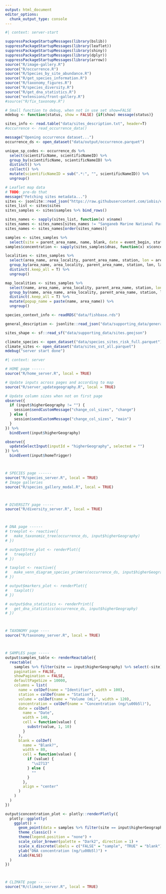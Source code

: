 ```yaml
---
output: html_document
editor_options: 
  chunk_output_type: console
---
```

<!-- Done just when the server start, shared across users-->
```r
#| context: server-start

suppressPackageStartupMessages(library(bslib))
suppressPackageStartupMessages(library(leaflet))
suppressPackageStartupMessages(library(shiny))
suppressPackageStartupMessages(library(dplyr))
suppressPackageStartupMessages(library(arrow))
source("R/image-gallery.R")
source("R/occurrence.R")
source("R/Species_by_site_abundance.R")
source("R/get_species_information.R")
source("R/taxonomy_figures.R")
source("R/species_diversity.R")
source("R/get_dna_statistics.R")
source("extensions/front-gallery.R")
#source("R/fix_taxonomy.R")

# Small function to debug, when not in use set show=FALSE
mdebug <- function(status, show = FALSE) {if(show) message(status)}

sites_info <- read.table("data/sites_description.txt", header=T)
#occurrence <- read_occurrence_data()

message("Opening occurrence dataset...")
occurrence_ds <- open_dataset("data/output/occurrence.parquet")

unique_sp_codes <- occurrence_ds %>%
  select(scientificName, scientificNameID) %>%
  group_by(scientificName, scientificNameID) %>%
  distinct() %>%
  collect() %>%
  mutate(scientificNameID = sub(".*:", "", scientificNameID)) %>% 
  ungroup()

# Leaflet map data
# TODO: pre-do that
message("Fetching sites metadata...")
sites <- jsonlite::read_json("https://raw.githubusercontent.com/iobis/edna-tracker-data/data/generated.json")
sites_list <- sites$sites
sites_samples <- sites$samples %>% bind_rows()

sites_names <- sapply(sites_list, function(x) x$name)
sites_names <- sites_names[sites_names != "Sanganeb Marine National Park and Dungonab Bay – Mukkawar Island Marine National Park"]
sites_names <- sites_names[order(sites_names)]

samples <- sites_samples %>% 
  select(site = parent_area_name, name, blank, date = event_begin, station, volume = size)
samples$concentration <- sapply(sites_samples$dnas, function(x) x$concentration)

localities <- sites_samples %>% 
  select(area_name, area_locality, parent_area_name, station, lon = area_longitude, lat = area_latitude) %>%
  group_by(area_name, area_locality, parent_area_name, station, lon, lat) %>%
  distinct(.keep_all = T) %>% 
  ungroup()

map_localities <- sites_samples %>% 
  select(name, area_name, area_locality, parent_area_name, station, lon = area_longitude, lat = area_latitude) %>%
  group_by(name, area_name, area_locality, parent_area_name, station, lon, lat) %>%
  distinct(.keep_all = T) %>%
  mutate(popup_name = paste(name, area_name)) %>% 
  ungroup()

species_context_info <- readRDS("data/fishbase.rds")

general_description <- jsonlite::read_json("data/supporting_data/general_description.json")

sites_shape <- sf::read_sf("data/supporting_data/sites.geojson")

climate_species <- open_dataset("data/species_sites_risk_full.parquet")
climate_sites <- open_dataset("data/sites_sst_all.parquet")
mdebug("server start done")
```

<!-- Shiny server component -->
```r
#| context: server

# HOME page ------
source("R/home_server.R", local = TRUE)

# Update inputs across pages and according to map
source("R/server_updategeography.R", local = TRUE)

# Update column sizes when not on first page
observe({
  if (input$higherGeography != "") {
    session$sendCustomMessage("change_col_sizes", "change")
  } else {
    session$sendCustomMessage("change_col_sizes", "main")
  }
}) %>%
  bindEvent(input$higherGeography)

observe({
  updateSelectInput(inputId = "higherGeography", selected = "")
}) %>%
  bindEvent(input$homeTrigger)



# SPECIES page ------
source("R/species_server.R", local = TRUE)
# Image galleries
source("R/species_gallery_modal.R", local = TRUE)



# DIVERSITY page -----
source("R/diversity_server.R", local = TRUE)



# DNA page ------
# treeplot <- reactive({
#   make_taxonomic_tree(occurrence_ds, input$higherGeography)
# })

# output$tree_plot <- renderPlot({
#   treeplot()
# })

# taxplot <- reactive({
#   make_venn_diagram_species_primers(occurrence_ds, input$higherGeography, input$taxonLevel)
# })

# output$markers_plot <- renderPlot({
#   taxplot()
# })

# output$dna_statistics <- renderPrint({
#   get_dna_statistics(occurrence_ds, input$higherGeography)
# })



# TAXONOMY page ----
source("R/taxonomy_server.R", local = TRUE)



# SAMPLES page -----
output$samples_table <- renderReactable({
  reactable(
    samples %>% filter(site == input$higherGeography) %>% select(-site) %>% arrange(name),
    pagination = FALSE,
    showPagination = FALSE,
    defaultPageSize = 10000,
    columns = list(
      name = colDef(name = "Identifier", width = 100),
      station = colDef(name = "Station"),
      volume = colDef(name = "Volume (mL)", width = 120),
      concentration = colDef(name = "Concentration (ng/\u00b5l)"),
      date = colDef(
        name = "Date",
        width = 140,
        cell = function(value) {
          substr(value, 1, 10)
        }
      ),
      blank = colDef(
        name = "Blank?",
        width = 80,
        cell = function(value) {
          if (value) {
            "\u2713"
          } else {
            ""
          }
        },
        align = "center"
      )
    )
  )
})

output$concentration_plot <- plotly::renderPlotly({
  plotly::ggplotly(
    ggplot() +
      geom_point(data = samples %>% filter(site == input$higherGeography), aes(x = blank, y = concentration, color = blank), shape = 21, size = 3) +
      theme_classic() +
      theme(legend.position = "none") +
      scale_color_brewer(palette = "Dark2", direction = 1) +
      scale_x_discrete(labels = c("FALSE" = "sample", "TRUE" = "blank")) +
      ylab("DNA concentration (ng/\u00b5l)") +
      xlab(FALSE)
  )
})



# CLIMATE page ------
source("R/climate_server.R", local = TRUE)
```
